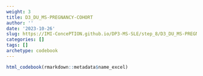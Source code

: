 ```yaml
---
weight: 3
title: D3_DU_MS-PREGNANCY-COHORT
author: ''
date: '2023-10-26'
slug: https://IMI-ConcePTION.github.io/DP3-MS-SLE/step_8/D3_DU_MS-PREGNANCY-COHORT
categories: []
tags: []
archetype: codebook
---
```


```r
html_codebook(rmarkdown::metadata$name_excel)
```
